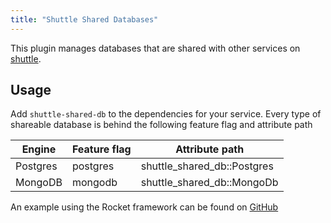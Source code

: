 ```yaml
---
title: "Shuttle Shared Databases"
---
```


This plugin manages databases that are shared with other services on [shuttle](https://www.shuttle.rs).

## Usage
Add `shuttle-shared-db` to the dependencies for your service. Every type of shareable database is behind the following feature flag and attribute path

| Engine   | Feature flag | Attribute path              |
|----------|--------------|-----------------------------|
| Postgres | postgres     | shuttle_shared_db::Postgres |
| MongoDB  | mongodb      | shuttle_shared_db::MongoDb  |

An example using the Rocket framework can be found on [GitHub](https://github.com/shuttle-hq/examples/tree/main/rocket/postgres)
